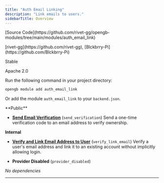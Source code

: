 ```yaml
---
title: "Auth Email Linking"
description: "Link emails to users."
sidebarTitle: Overview
---
```



<Tabs>
<Tab title="Metadata">

<p>
  <span style={{ display: 'inline-block', width: '26px' }}><Icon icon="git-alt"/></span>
  <span>[Source Code](https://github.com/rivet-gg/opengb-modules/tree/main/modules/auth_email_link)</span>
</p>



<p>
  <span style={{ display: 'inline-block', width: '26px' }}><Icon icon="user"/></span>
  <span>[rivet-gg](https://github.com/rivet-gg), [Blckbrry-Pi](https://github.com/Blckbrry-Pi)</span>
</p>



<p>
  <span style={{ display: 'inline-block', width: '26px' }}><Icon icon="square-info"/></span>
  <span>Stable</span>
</p>



<p>
  <span style={{ display: 'inline-block', width: '26px' }}><Icon icon="file-certificate"/></span>
  <span>Apache 2.0</span>
</p>





</Tab>

<Tab title="Install">
Run the following command in your project directory:

```bash
opengb module add auth_email_link
```

Or add the module `auth_email_link` to your `backend.json`.
</Tab>

<Tab title="2 Scripts">
**Public**


- **[Send Email Verification](/modules/auth_email_link/scripts/send_verification)** (`send_verification`) Send a one-time verification code to an email address to verify ownership.


**Internal** 


- **[Verify and Link Email Address to User](/modules/auth_email_link/scripts/verify_link_email)** (`verify_link_email`) Verify a user's email address and link it to an existing account without implicitly allowing login.

</Tab>


<Tab title="1 Errors">

- **Provider Disabled** (`provider_disabled`) 

</Tab>


<Tab title="1 Dependencies">

_No dependencies_

</Tab>
</Tabs>

---


